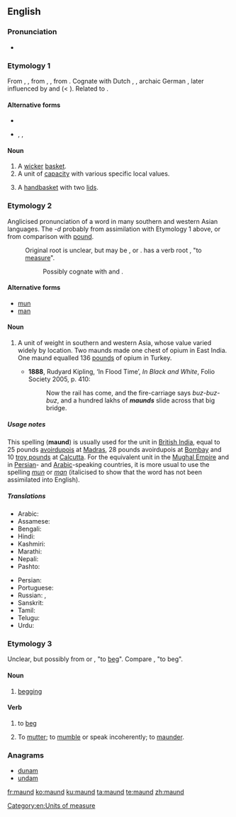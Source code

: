 ==English==

===Pronunciation===
* {{a|UK}} {{IPA|/mɔːnd/|lang=en}}

===Etymology 1===
From {{etyl|enm|en}} {{term|maunde|lang=enm}}, {{term|mande|lang=enm}}, from {{etyl|ang|en}} {{term|mand|lang=ang}}, {{term|mond||basket|lang=ang}}, from {{etyl|gem-pro|en}} {{m|gem-pro|*mandō||basket}}. Cognate with Dutch {{term|mand|lang=nl}}, {{etyl|nds|-}} {{term|mande|lang=nds}}, archaic German {{term|Mande|lang=de}}, later influenced by {{etyl|xno|en}} and {{etyl|frm|en}} {{term|mande|lang=frm}} (< {{etyl|gem|en}}). Related to {{l|en|mannequin}}.

====Alternative forms====
* {{l|en|mand}}
* {{l|en|mande}}, {{l|en|mawn}}, {{l|en|mond}} {{qualifier|Scotland}}

====Noun====
{{en-noun}}

# A [[wicker]] [[basket]].
# A unit of [[capacity]] with various specific local values.
# {{lb|en|regional}} A [[handbasket]] with two [[lid]]s.

===Etymology 2===
{{wikipedia}}
Anglicised pronunciation of a word in many southern and western Asian languages. The ''-d'' probably from assimilation with Etymology 1 above, or from comparison with [[pound]].
: Original root is unclear, but may be {{etyl|ar|en}} {{term|مَنّ|lang=ar}}, {{etyl|fa|en}} {{term|من|tr=man|sc=fa-Arab|lang=fa}} or {{etyl|sa|en}} {{term|मानः|tr=man|sc=Deva|lang=sa}}. {{etyl|sa|en}} has a verb root {{term|मा|tr=ma-|sc=Deva|lang=sa}}, "to [[measure]]".
:: Possibly cognate with {{etyl|he|en}} {{term|מנה|tr=maneh|lang=he|sc=Hebr}} and {{etyl|grc|en}} {{term|μνᾶ||mina|lang=grc}}.

====Alternative forms====
* [[mun]]
* [[man]]

====Noun====
{{en-noun}}

# {{context|archaic|lang=en}} A unit of weight in southern and western Asia, whose value varied widely by location.  Two maunds made one chest of opium in East India.  One maund equalled 136 [[pound]]s of opium in Turkey.
#* '''1888''', Rudyard Kipling, ‘In Flood Time’, ''In Black and White'', Folio Society 2005, p. 410:
#*: Now the rail has come, and the fire-carriage says ''buz-buz-buz'', and a hundred lakhs of '''''maunds''''' slide across that big bridge.

=====Usage notes=====
This spelling ('''maund''') is usually used for the unit in [[British India]], equal to 25&nbsp;pounds [[avoirdupois]] at [[Madras]], 28&nbsp;pounds avoirdupois at [[Bombay]] and 10&nbsp;[[troy pound]]s at [[Calcutta]]. For the equivalent unit in the [[W:Mughal Empire|Mughal Empire]] and in [[Persian]]- and [[Arabic]]-speaking countries, it is more usual to use the spelling ''[[mun]]'' or ''[[man]]'' (italicised to show that the word has not been assimilated into English).

=====Translations=====
{{trans-top|unit of mass}}
* Arabic: {{t+|ar|مَنّ}}
* Assamese: {{t|as|মোন|tr=mûn|sc=Beng}}
* Bengali: {{t+|bn|মন|tr=mana|sc=Beng}}
* Hindi: {{t+|hi|मन|m|tr=man|sc=Deva}}
* Kashmiri: {{t|ks|मन्|m|tr=mana|sc=Deva}}
* Marathi: {{t|mr|मण|tr=maṇa|sc=Deva}}
* Nepali: {{t|ne|मन्|tr=mana|sc=Deva}}
* Pashto: {{t+|ps|من|m|tr=man|sc=ps-Arab}}
{{trans-mid}}
* Persian: {{t+|fa|من|tr=man|sc=fa-Arab}}
* Portuguese: {{t+|pt|mane|m}}
* Russian: {{t+|ru|ман|m}}, {{t|ru|ма́унд|m}}
* Sanskrit: {{t|sa|मानः|tr=man|sc=Deva}}
* Tamil: {{t+|ta|மடங்கு|tr=mṭngku|sc=Taml}}
* Telugu: {{t+|te|మణుగు|tr=maṇugu|sc=Telu}}
* Urdu: {{t+|ur|من|m|tr=man|sc=ur-Arab}}
{{trans-bottom}}

===Etymology 3===
Unclear, but possibly from {{etyl|fr|en}} {{term|mendier|lang=fr}} or {{term|quémander|lang=fr}}, "to [[beg]]". Compare {{etyl|rom|en}} {{term|mang|lang=rom}}, "to beg".

====Noun====
{{en-noun|-}}

# {{context|archaic|lang=en}} [[begging]]

====Verb====
{{en-verb}}

# {{context|archaic|lang=en}} to [[beg]]
#: {{rfquotek|Beaumont and Fletcher}}
# {{context|obsolete|lang=en}} To [[mutter]]; to [[mumble]] or speak incoherently; to [[maunder]].

===Anagrams===
* [[dunam#English|dunam]]
* [[undam#English|undam]]

[[Category:en:Units of measure]]

[[fr:maund]]
[[ko:maund]]
[[ku:maund]]
[[ta:maund]]
[[te:maund]]
[[zh:maund]]
